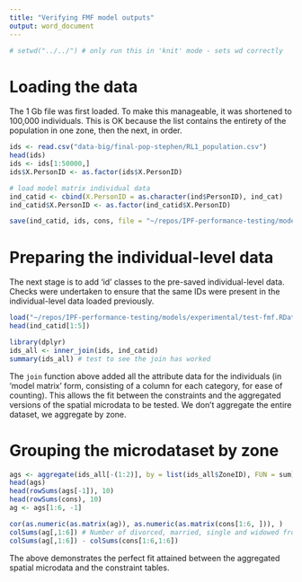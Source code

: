 ```yaml
---
title: "Verifying FMF model outputs"
output: word_document
---
```


```r
# setwd("../../") # only run this in 'knit' mode - sets wd correctly
```


# Loading the data

The 1 Gb file was first loaded. To make this manageable, it was shortened to
100,000 individuals. This is OK because the list contains the entirety of
the population in one zone, then the next, in order.

```r
ids <- read.csv("data-big/final-pop-stephen/RL1_population.csv")
head(ids)
ids <- ids[1:50000,]
ids$X.PersonID <- as.factor(ids$X.PersonID)

# load model matrix individual data
ind_catid <- cbind(X.PersonID = as.character(ind$PersonID), ind_cat)
ind_catid$X.PersonID <- as.factor(ind_catid$X.PersonID)

save(ind_catid, ids, cons, file = "~/repos/IPF-performance-testing/models/experimental/test-fmf.RData")
```

# Preparing the individual-level data

The next stage is to add 'id' classes to the pre-saved individual-level data.
Checks were undertaken to ensure that the same IDs were present in the
individual-level data loaded previously.

```r
load("~/repos/IPF-performance-testing/models/experimental/test-fmf.RData")
head(ind_catid[1:5])

library(dplyr)
ids_all <- inner_join(ids, ind_catid)
summary(ids_all) # test to see the join has worked 
```

The `join` function above added all the attribute data for the individuals
(in 'model matrix' form, consisting of a column for each category, for ease
of counting). This allows the fit between the constraints and the aggregated
versions of the spatial microdata to be tested. We don't aggregate the
entire dataset, we aggregate by zone.

# Grouping the microdataset by zone

```r
ags <- aggregate(ids_all[-(1:2)], by = list(ids_all$ZoneID), FUN = sum)
head(ags)
head(rowSums(ags[-1]), 10)
head(rowSums(cons), 10)
ag <- ags[1:6, -1]

cor(as.numeric(as.matrix(ag)), as.numeric(as.matrix(cons[1:6, ])), )
colSums(ag[,1:6]) # Number of divorced, married, single and widowed from FMF
colSums(ag[,1:6]) - colSums(cons[1:6,1:6])
```

The above demonstrates the perfect fit attained between
the aggregated spatial microdata and the constraint tables.

